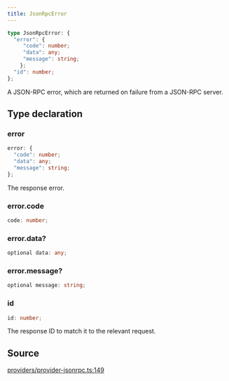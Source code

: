 ```yaml
---
title: JsonRpcError
---
```


```ts
type JsonRpcError: {
  "error": {
     "code": number;
     "data": any;
     "message": string;
    };
  "id": number;
};
```

A JSON-RPC error, which are returned on failure from a JSON-RPC server.

## Type declaration

### error

```ts
error: {
  "code": number;
  "data": any;
  "message": string;
};
```

The response error.

### error.code

```ts
code: number;
```

### error.data?

```ts
optional data: any;
```

### error.message?

```ts
optional message: string;
```

### id

```ts
id: number;
```

The response ID to match it to the relevant request.

## Source

[providers/provider-jsonrpc.ts:149](https://github.com/dominant-strategies/quais.js/blob/40f3917383e9421179ebdbc4076b907a7d088144/src/providers/provider-jsonrpc.ts#L149)
